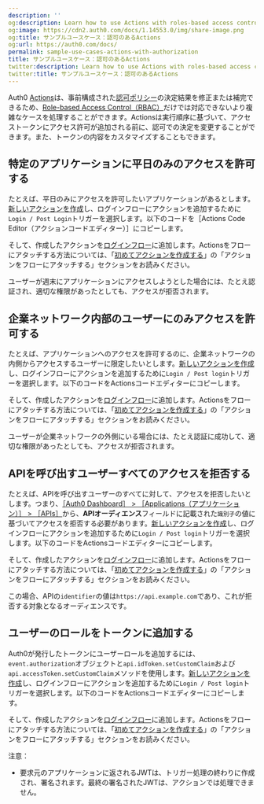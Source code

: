 ```yaml
---
description: ''
og:description: Learn how to use Actions with roles-based access control (RBAC).
og:image: https://cdn2.auth0.com/docs/1.14553.0/img/share-image.png
og:title: サンプルユースケース：認可のあるActions
og:url: https://auth0.com/docs/
permalink: sample-use-cases-actions-with-authorization
title: サンプルユースケース：認可のあるActions
twitter:description: Learn how to use Actions with roles-based access control (RBAC).
twitter:title: サンプルユースケース：認可のあるActions
---
```


Auth0 [Actions](/actions)は、事前構成された[認可ポリシー](/authorization-policies)の決定結果を修正または補完できるため、[Role-based Access Control（RBAC）](/rbac)だけでは対応できないより複雑なケースを処理することができます。Actionsは実行順序に基づいて、アクセストークンにアクセス許可が追加される前に、認可での決定を変更することができます。また、トークンの内容をカスタマイズすることもできます。

## 特定のアプリケーションに平日のみのアクセスを許可する

たとえば、平日のみにアクセスを許可したいアプリケーションがあるとします。[新しいアクションを作成](/actions/write-your-first-action)し、ログインフローにアクションを追加するために`Login / Post Login`トリガーを選択します。以下のコードを［Actions Code Editor（アクションコードエディター）］にコピーします。



そして、作成したアクションを[ログインフロー](%24%7Bmanage_url%7D/#/actions/flows/login/)に追加します。Actionsをフローにアタッチする方法については、「[初めてアクションを作成する](/actions/write-your-first-action)」の「アクションをフローにアタッチする」セクションをお読みください。

ユーザーが週末にアプリケーションにアクセスしようとした場合には、たとえ認証され、適切な権限があったとしても、アクセスが拒否されます。

## 企業ネットワーク内部のユーザーにのみアクセスを許可する

たとえば、アプリケーションへのアクセスを許可するのに、企業ネットワークの内側からアクセスするユーザーに限定したいとします。[新しいアクションを作成](/actions/write-your-first-action)し、ログインフローにアクションを追加するために`Login / Post login`トリガーを選択します。以下のコードをActionsコードエディターにコピーします。



そして、作成したアクションを[ログインフロー](%24%7Bmanage_url%7D/#/actions/flows/login/)に追加します。Actionsをフローにアタッチする方法については、「[初めてアクションを作成する](/actions/write-your-first-action)」の「アクションをフローにアタッチする」セクションをお読みください。

ユーザーが企業ネットワークの外側にいる場合には、たとえ認証に成功して、適切な権限があったとしても、アクセスが拒否されます。



## APIを呼び出すユーザーすべてのアクセスを拒否する

たとえば、APIを呼び出すユーザーのすべてに対して、アクセスを拒否したいとします。つまり、[［Auth0 Dashboard］ > ［Applications（アプリケーション）］ > ［APIs］](%24%7Bmanage_url%7D/#/apis)から、**APIオーディエンス**フィールドに記載された`識別子`の値に基づいてアクセスを拒否する必要があります。[新しいアクションを作成](/actions/write-your-first-action)し、ログインフローにアクションを追加するために`Login / Post login`トリガーを選択します。以下のコードをActionsコードエディターにコピーします。



そして、作成したアクションを[ログインフロー](%24%7Bmanage_url%7D/#/actions/flows/login/)に追加します。Actionsをフローにアタッチする方法については、「[初めてアクションを作成する](/actions/write-your-first-action)」の「アクションをフローにアタッチする」セクションをお読みください。

この場合、APIの`identifier`の値は`https://api.example.com`であり、これが拒否する対象となるオーディエンスです。

## ユーザーのロールをトークンに追加する

Auth0が発行したトークンにユーザーロールを追加するには、`event.authorization`オブジェクトと`api.idToken.setCustomClaim`および`api.accessToken.setCustomClaim`メソッドを使用します。[新しいアクションを作成](/actions/write-your-first-action)し、ログインフローにアクションを追加するために`Login / Post login`トリガーを選択します。以下のコードをActionsコードエディターにコピーします。



そして、作成したアクションを[ログインフロー](%24%7Bmanage_url%7D/#/actions/flows/login/)に追加します。Actionsをフローにアタッチする方法については、「[初めてアクションを作成する](/actions/write-your-first-action)」の「アクションをフローにアタッチする」セクションをお読みください。

注意：

* 要求元のアプリケーションに返されるJWTは、トリガー処理の終わりに作成され、署名されます。最終の署名されたJWTは、アクションでは処理できません。